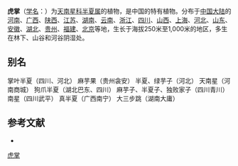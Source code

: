 {{Speciesbox
| name = 虎掌
| status = 
| status_system = 
| image = 
| genus = Pinellia
| species = pedatisecta
| authority = Schott
}}

'''虎掌'''（[[学名|学名]]：{{lang|la|''Pinellia pedatisecta''}}）为[[天南星科|天南星科]][[半夏属|半夏属]]的植物，是中国的特有植物。分布于[[中国大陆|中国大陆]]的[[河南|河南]]、[[广西|广西]]、[[陕西|陕西]]、[[江苏|江苏]]、[[湖南|湖南]]、[[云南|云南]]、[[浙江|浙江]]、[[四川|四川]]、[[山西|山西]]、[[上海|上海]]、[[河北|河北]]、[[山东|山东]]、[[安徽|安徽]]、[[湖北|湖北]]、[[贵州|贵州]]、[[福建|福建]]、[[北京|北京]]等地，生长于海拔250米至1,000米的地区，多生在林下、山谷和河谷阴湿处。

== 别名 ==
掌叶半夏（四川、河北） 麻芋果（贵州衾安） 半夏、绿芋子（河北） 天南星（河南商城） 狗爪半夏（湖北巴东、四川） 麻芋子、半夏子、独败家子（四川青川） 南星（四川武平） 真半夏（广西南宁） 大三步跳（湖南大庸）

== 参考文献 ==
<div class="references-small">
* {{cite web| url =http://www.bioinfo.cn/db05/KmzwSpecies.php?action=view&id=1393| title =虎掌| work =《中国高等植物数据库全库》| publisher =中国科学院微生物研究所| author =昆明植物研究所| accessdate =2009-02-22| archive-date =2016-03-05| archive-url =https://web.archive.org/web/20160305102846/http://www.bioinfo.cn/db05/KmzwSpecies.php?action=view&id=1393| dead-url =yes}}
</div>
{{Taxonbar|from=Q15225467}}

{{DEFAULTSORT:Pinellia pedatisecta}}
[[Category:半夏属|虎掌]]


{{Araceae-stub}}